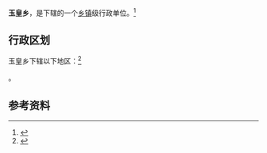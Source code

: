 {{中国乡级行政区|62/12/02/225/000}}

'''玉皇乡'''，是{{PRC admin/fullname|62/12/02/225/000|3}}下辖的一个[[乡镇|乡镇]]级行政单位。<ref>{{PRC admin/ref sgc|{{PRC admin/parent|62/12/02/225/000}}}}</ref>

== 行政区划 ==

玉皇乡下辖以下地区：<ref>{{PRC admin/ref sgc|62/12/02/225/000}}</ref>

{{PRC admin/children|62/12/02/225/000}}。

== 参考资料 ==

{{reflist}}

{{行政区划小作品}}
{{PRC admin/navcat|62/12/02/225/000}}